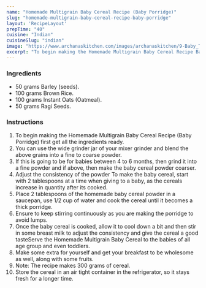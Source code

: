 ---
name: "Homemade Multigrain Baby Cereal Recipe (Baby Porridge)"
slug: "homemade-multigrain-baby-cereal-recipe-baby-porridge"
layout: 'RecipeLayout'
prepTime: "40"
cuisine: "Indian"
cuisineSlug: "indian"
image: "https://www.archanaskitchen.com/images/archanaskitchen/9-Baby_Todder/Homemade_Super_Baby_Cereal_Recipe-1.jpg"
excerpt: "To begin making the Homemade Multigrain Baby Cereal Recipe Baby Porridge first get all the ingredients ready"
---

### Ingredients

- 50 grams Barley (seeds).
- 100 grams Brown Rice.
- 100 grams Instant Oats (Oatmeal).
- 50 grams Ragi Seeds.

### Instructions

1. To begin making the Homemade Multigrain Baby Cereal Recipe (Baby Porridge) first get all the ingredients ready.
1. You can use the wide grinder jar of your mixer grinder and blend the above grains into a fine to coarse powder.
1. If this is going to be for babies between 4 to 6 months, then grind it into a fine powder and if above, then make the baby cereal powder coarser.
1. Adjust the consistency of the powder To make the baby cereal, start with 2 tablespoons at a time when giving to a baby, as the cereals increase in quantity after its cooked.
1. Place 2 tablespoons of the homemade baby cereal powder in a saucepan, use 1/2 cup of water and cook the cereal until it becomes a thick porridge.
1. Ensure to keep stirring continuously as you are making the porridge to avoid lumps.
1. Once the baby cereal is cooked, allow it to cool down a bit and then stir in some breast milk to adjust the consistency and give the cereal a good tasteServe the Homemade Multigrain Baby Cereal to the babies of all age group and even toddlers.
1. Make some extra for yourself and get your breakfast to be wholesome as well, along with some fruits.
1. Note: The recipe makes 300 grams of cereal.
1. Store the cereal in an air tight container in the refrigerator, so it stays fresh for a longer time.
